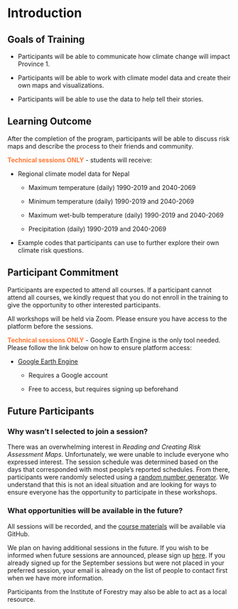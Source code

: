 # Introduction 

## Goals of Training {-}

*	Participants will be able to communicate how climate change will impact Province 1. 

*	Participants will be able to work with climate model data and create their own maps and visualizations.

*	Participants will be able to use the data to help tell their stories.

## Learning Outcome {-}

After the completion of the program, participants will be able to discuss risk maps and describe the process to their friends and community.

<span style="color: #FF7733;">**Technical sessions ONLY**</span> - students will receive:

* Regional climate model data for Nepal

  +	Maximum temperature (daily) 1990-2019 and 2040-2069

  +	Minimum temperature (daily) 1990-2019 and 2040-2069

  +	Maximum wet-bulb temperature (daily) 1990-2019 and 2040-2069

  +	Precipitation (daily) 1990-2019 and 2040-2069

* Example codes that participants can use to further explore their own climate risk questions.

## Participant Commitment {-}

Participants are expected to attend all courses. If a participant cannot attend all courses, we kindly request that you do not enroll in the training to give the opportunity to other interested participants.

All workshops will be held via Zoom. Please ensure you have access to the platform before the sessions.

<span style="color: #FF7733;">**Technical sessions ONLY**</span> - Google Earth Engine is the only tool needed. Please follow the link below on how to ensure platform access:

* [Google Earth Engine](https://woodwellrisk.github.io/Nepal_Workshops/google-earth-engine.html#google-earth-engine)

  +	Requires a Google account

  +	Free to access, but requires signing up beforehand

## Future Participants {-}

### Why wasn't I selected to join a session? {-}

There was an overwhelming interest in *Reading and Creating Risk Assessment Maps*. Unfortunately, we were unable to include everyone who expressed interest. The session schedule was determined based on the days that corresponded with most people’s reported schedules. From there, participants were randomly selected using a [random number generator](https://www.calculatorsoup.com/calculators/statistics/random-number-generator.php){target="_blank"}. We understand that this is not an ideal situation and are looking for ways to ensure everyone has the opportunity to participate in these workshops.

### What opportunities will be available in the future? {-}

All sessions will be recorded, and the [course materials](https://github.com/WoodwellRisk/Nepal_Workshops/upload/master/course_materials) will be available via GitHub. 

We plan on having additional sessions in the future. If you wish to be informed when future sessions are announced, please sign up [here](https://forms.gle/RrYgas4oGmTZKpDP7){target="_blank"}. If you already signed up for the September sessions but were not placed in your preferred session, your email is already on the list of people to contact first when we have more information.

Participants from the Institute of Forestry may also be able to act as a local resource.
